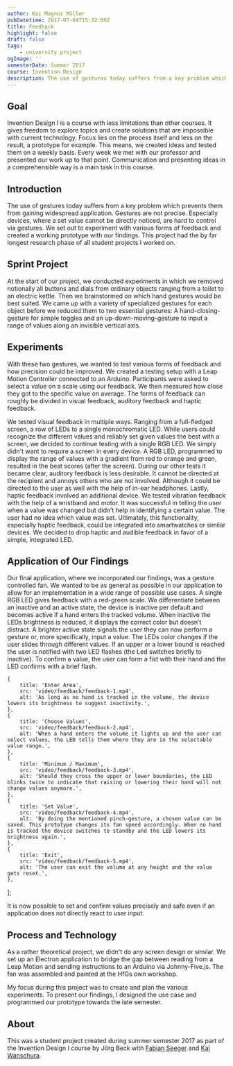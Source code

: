```yaml
---
author: Kai Magnus Müller
pubDatetime: 2017-07-04T15:22:00Z
title: Feedback
highlight: false
draft: false
tags:
    - university project
ogImage: ''
semesterDate: Summer 2017
course: Invention Design
description: The use of gestures today suffers from a key problem which prevents them from gaining widespread application. Gestures are not precise. We set out to experiment with various forms of feedback and created a working prototype with our findings.
---
```



<Figure
	alt="The use of gestures today suffers from a key problem which prevents them from gaining widespread application. Gestures are not precise. We set out to experiment with various forms of feedback and created a working prototype with our findings."
	src="/video/feedback/feedback-4.mp4"
	type="video"
	aspectRatio="16/9"></Figure>

## Goal

Invention Design I is a course with less limitations than other courses. It gives freedom to explore topics and create solutions that are impossible with current technology. Focus lies on the process itself and less on the result, a prototype for example. This means, we created ideas and tested them on a weekly basis. Every week we met with our professor and presented our work up to that point. Communication and presenting ideas in a comprehensible way is a main task in this course.

## Introduction

The use of gestures today suffers from a key problem which prevents them from gaining widespread application. Gestures are not precise. Especially devices, where a set value cannot be directly noticed, are hard to control via gestures. We set out to experiment with various forms of feedback and created a working prototype with our findings. This project had the by far longest research phase of all student projects I worked on.

## Sprint Project

At the start of our project, we conducted experiments in which we removed notionally all buttons and dials from ordinary objects ranging from a toilet to an electric kettle. Then we brainstormed on which hand gestures would be best suited. We came up with a variety of specialized gestures for each object before we reduced them to two essential gestures: A hand-closing-gesture for simple toggles and an up-down-moving-gesture to input a range of values along an invisible vertical axis.

<Figure
	alt="During our sprint project we decided on a hand-closing-gesture for simple toggles and an up-down-moving-gesture to input a range of values."
	src="/video/feedback/feedback-sprint-gestures.mp4"
	type="video"
	aspectRatio="16/9"></Figure>

## Experiments

With these two gestures, we wanted to test various forms of feedback and how precision could be improved. We created a testing setup with a Leap Motion Controller connected to an Arduino. Participants were asked to select a value on a scale using our feedback. We then measured how close they got to the specific value on average. The forms of feedback can roughly be divided in visual feedback, auditory feedback and haptic feedback.

We tested visual feedback in multiple ways. Ranging from a full-fledged screen, a row of LEDs to a single monochromatic LED. While users could recognize the different values and reliably set given values the best with a screen, we decided to continue testing with a single RGB LED. We simply didn't want to require a screen in every device. A RGB LED, programmed to display the range of values with a gradient from red to orange and green, resulted in the best scores (after the screen). During our other tests it became clear, auditory feedback is less desirable. It cannot be directed at the recipient and annoys others who are not involved. Although it could be directed to the user as well with the help of in-ear headphones. Lastly, haptic feedback involved an additional device. We tested vibration feedback with the help of a wristband and motor. It was successful in telling the user when a value was changed but didn’t help in identifying a certain value. The user had no idea which value was set. Ultimately, this functionality, especially haptic feedback, could be integrated into smartwatches or similar devices. We decided to drop haptic and audible feedback in favor of a simple, integrated LED.

<Figure
	alt="One of our early experiments consisted of a single LED to give feedback."
	src="https://res.cloudinary.com/dm3a0qioc/image/upload/v1678141346/feedback-test_km8qgr.jpg"
	aspectRatio="1932:979"></Figure>

## Application of Our Findings

Our final application, where we incorporated our findings, was a gesture controlled fan. We wanted to be as general as possible in our application to allow for an implementation in a wide range of possible use cases. A single RGB LED gives feedback with a red-green scale. We differentiate between an inactive and an active state, the device is inactive per default and becomes active if a hand enters the tracked volume. When inactive the LEDs brightness is reduced, it displays the correct color but doesn’t distract. A brighter active state signals the user they can now perform a gesture or, more specifically, input a value. The LEDs color changes if the user slides through different values. If an upper or a lower bound is reached the user is notified with two LED flashes (the Led switches briefly to inactive). To confirm a value, the user can form a fist with their hand and the LED confirms with a brief flash.

	{
		title: 'Enter Area',
		src: 'video/feedback/feedback-1.mp4',
		alt: 'As long as no hand is tracked in the volume, the device lowers its brightness to suggest inactivity.',
	},
	{
		title: 'Choose Values',
		src: 'video/feedback/feedback-2.mp4',
		alt: 'When a hand enters the volume it lights up and the user can select values, the LED tells them where they are in the selectable value range.',
	},
	{
		title: 'Minimum / Maximum',
		src: 'video/feedback/feedback-3.mp4',
		alt: 'Should they cross the upper or lower boundaries, the LED blinks twice to indicate that raising or lowering their hand will not change values anymore.',
	},
	{
		title: 'Set Value',
		src: 'video/feedback/feedback-4.mp4',
		alt: 'By doing the mentioned pinch-gesture, a chosen value can be saved. This prototype changes its fan speed accordingly. When no hand is tracked the device switches to standby and the LED lowers its brightness again.',
	},
	{
		title: 'Exit',
		src: 'video/feedback/feedback-5.mp4',
		alt: 'The user can exit the volume at any height and the value gets reset.',
	},
];

<UseCase client:visible srcSet={_srcSet2} aspectRatio="16/9"></UseCase>

It is now possible to set and confirm values precisely and safe even if an application does not directly react to user input.

## Process and Technology

As a rather theoretical project, we didn't do any screen design or similar. We set up an Electron application to bridge the gap between reading from a Leap Motion and sending instructions to an Arduino via Johnny-Five.js. The fan was assembled and painted at the HfGs own workshop.

My focus during this project was to create and plan the various experiments. To present our findings, I designed the use case and programmed our prototype towards the late semester.

## About

This was a student project created during summer semester 2017 as part of the Invention Design I course by Jörg Beck with [Fabian Seeger](http://www.fabianseeger.com) and [Kai Wanschura](http://www.kaiwanschura.de).
